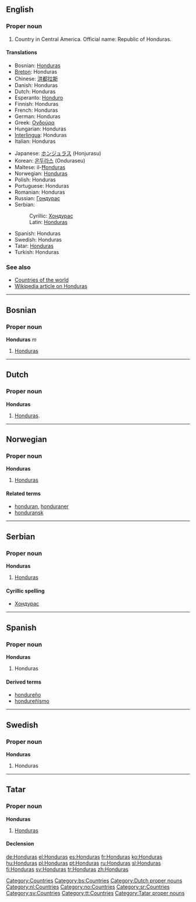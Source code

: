 {{see|honduras}}
==English==

===Proper noun===
{{en-proper noun}}

# Country in Central America. Official name: Republic of Honduras.

====Translations====
{{top}}
*Bosnian: [[Honduras#Bosnian|Honduras]] {{m}}
*[[Breton]]: Honduras
*Chinese: [[洪都拉斯]]
*Danish: Honduras
*Dutch: Honduras
*Esperanto: [[Honduro]]
*Finnish: Honduras
*French: Honduras
*German: Honduras {{n}}
*Greek: [[Ονδούρα]]
*Hungarian: Honduras
*[[Interlingua]]: Honduras
*Italian: Honduras
{{mid}}
*Japanese: [[ホンジュラス]] (Honjurasu)
*Korean: [[온두라스]] (Onduraseu)
*Maltese: il-[[Ħonduras]]
*Norwegian: [[#Norwegian|Honduras]]
*Polish: Honduras
*Portuguese: Honduras
*Romanian: Honduras {{n}}
*Russian: [[Гондурас]]
*Serbian:
*:Cyrillic: [[Хондурас]] {{m}}
*:Latin: [[Honduras#Serbian|Honduras]] {{m}}
*Spanish: Honduras
*Swedish: Honduras
*Tatar: [[Honduras#Tatar|Honduras]]
*Turkish: Honduras
{{bottom}}

===See also===
*[[Countries of the world]]
*[[w:Honduras|Wikipedia article on Honduras]]

[[Category:Countries]]

----

==Bosnian==

===Proper noun===
'''Honduras''' ''m''

# [[Honduras]]

[[Category:bs:Countries]]

----

==Dutch==

===Proper noun===
'''Honduras''' {{n}}

# [[#English|Honduras]].

[[Category:Dutch proper nouns]]
[[Category:nl:Countries]]

----

==Norwegian==

===Proper noun===
'''Honduras'''

# [[#English|Honduras]]

====Related terms====
*[[honduran]], [[honduraner]]
*[[honduransk]]

[[Category:no:Countries]]

----

==Serbian==

===Proper noun===
'''Honduras''' {{m}}

# [[Honduras]]

====Cyrillic spelling====
*[[Хондурас]]

[[Category:sr:Countries]]

----

==Spanish==

===Proper noun===
'''Honduras'''

# Honduras

====Derived terms====
*[[hondureño]] {{pos_a}}
*[[hondureñismo]] {{m}}

----

==Swedish==

===Proper noun===
'''Honduras'''

# Honduras

[[Category:sv:Countries]]

----

==Tatar==

===Proper noun===
'''Honduras'''

# [[Honduras#English|Honduras]]

====Declension====
{{tt-latin-noun|nıñ|ga|nı|da|dan}}

[[Category:tt:Countries]]
[[Category:Tatar proper nouns]]

[[de:Honduras]]
[[el:Honduras]]
[[es:Honduras]]
[[fr:Honduras]]
[[ko:Honduras]]
[[hu:Honduras]]
[[pl:Honduras]]
[[pt:Honduras]]
[[ru:Honduras]]
[[sl:Honduras]]
[[fi:Honduras]]
[[sv:Honduras]]
[[tr:Honduras]]
[[zh:Honduras]]